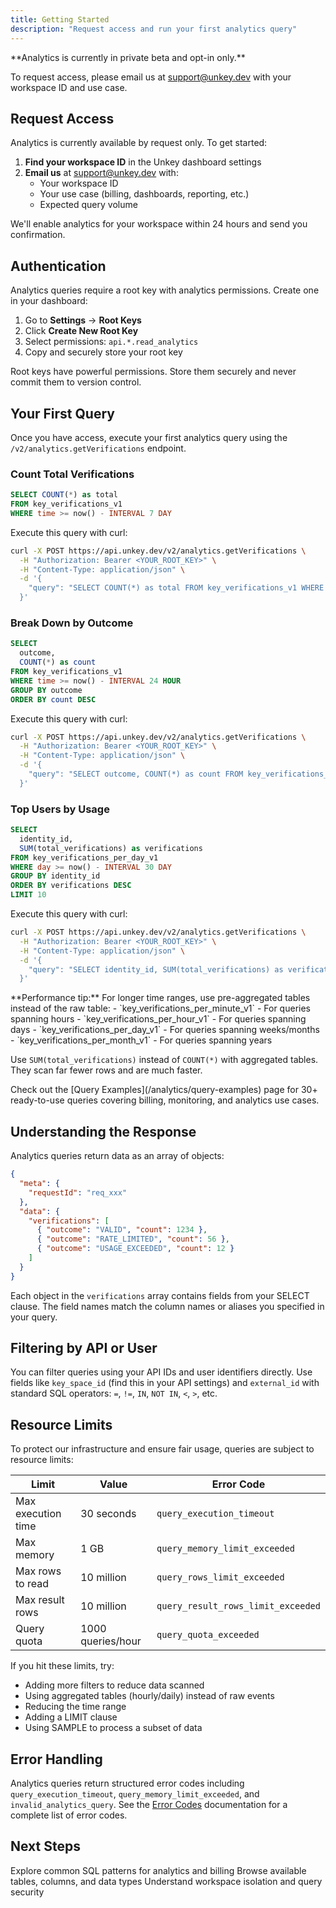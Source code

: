 ```yaml
---
title: Getting Started
description: "Request access and run your first analytics query"
---
```


<Warning>
  **Analytics is currently in private beta and opt-in only.**

To request access, please email us at [support@unkey.dev](mailto:support@unkey.dev) with your workspace ID and use case.

</Warning>

## Request Access

Analytics is currently available by request only. To get started:

1. **Find your workspace ID** in the Unkey dashboard settings
2. **Email us** at [support@unkey.dev](mailto:support@unkey.dev) with:
   - Your workspace ID
   - Your use case (billing, dashboards, reporting, etc.)
   - Expected query volume

We'll enable analytics for your workspace within 24 hours and send you confirmation.

## Authentication

Analytics queries require a root key with analytics permissions. Create one in your dashboard:

1. Go to **Settings** → **Root Keys**
2. Click **Create New Root Key**
3. Select permissions: `api.*.read_analytics`
4. Copy and securely store your root key

<Warning>
  Root keys have powerful permissions. Store them securely and never commit them
  to version control.
</Warning>

## Your First Query

Once you have access, execute your first analytics query using the `/v2/analytics.getVerifications` endpoint.

### Count Total Verifications

```sql
SELECT COUNT(*) as total
FROM key_verifications_v1
WHERE time >= now() - INTERVAL 7 DAY
```

Execute this query with curl:

```bash
curl -X POST https://api.unkey.dev/v2/analytics.getVerifications \
  -H "Authorization: Bearer <YOUR_ROOT_KEY>" \
  -H "Content-Type: application/json" \
  -d '{
    "query": "SELECT COUNT(*) as total FROM key_verifications_v1 WHERE time >= now() - INTERVAL 7 DAY"
  }'
```

### Break Down by Outcome

```sql
SELECT
  outcome,
  COUNT(*) as count
FROM key_verifications_v1
WHERE time >= now() - INTERVAL 24 HOUR
GROUP BY outcome
ORDER BY count DESC
```

Execute this query with curl:

```bash
curl -X POST https://api.unkey.dev/v2/analytics.getVerifications \
  -H "Authorization: Bearer <YOUR_ROOT_KEY>" \
  -H "Content-Type: application/json" \
  -d '{
    "query": "SELECT outcome, COUNT(*) as count FROM key_verifications_v1 WHERE time >= now() - INTERVAL 24 HOUR GROUP BY outcome ORDER BY count DESC"
  }'
```

### Top Users by Usage

```sql
SELECT
  identity_id,
  SUM(total_verifications) as verifications
FROM key_verifications_per_day_v1
WHERE day >= now() - INTERVAL 30 DAY
GROUP BY identity_id
ORDER BY verifications DESC
LIMIT 10
```

Execute this query with curl:

```bash
curl -X POST https://api.unkey.dev/v2/analytics.getVerifications \
  -H "Authorization: Bearer <YOUR_ROOT_KEY>" \
  -H "Content-Type: application/json" \
  -d '{
    "query": "SELECT identity_id, SUM(total_verifications) as verifications FROM key_verifications_per_day_v1 WHERE day >= now() - INTERVAL 30 DAY GROUP BY identity_id ORDER BY verifications DESC LIMIT 10"
  }'
```

<Tip>
  **Performance tip:** For longer time ranges, use pre-aggregated tables instead of the raw table:
  - `key_verifications_per_minute_v1` - For queries spanning hours
  - `key_verifications_per_hour_v1` - For queries spanning days
  - `key_verifications_per_day_v1` - For queries spanning weeks/months
  - `key_verifications_per_month_v1` - For queries spanning years

  Use `SUM(total_verifications)` instead of `COUNT(*)` with aggregated tables. They scan far fewer rows and are much faster.
</Tip>

<Tip>
  Check out the [Query Examples](/analytics/query-examples) page for 30+
  ready-to-use queries covering billing, monitoring, and analytics use cases.
</Tip>

## Understanding the Response

Analytics queries return data as an array of objects:

```json
{
  "meta": {
    "requestId": "req_xxx"
  },
  "data": {
    "verifications": [
      { "outcome": "VALID", "count": 1234 },
      { "outcome": "RATE_LIMITED", "count": 56 },
      { "outcome": "USAGE_EXCEEDED", "count": 12 }
    ]
  }
}
```

Each object in the `verifications` array contains fields from your SELECT clause. The field names match the column names or aliases you specified in your query.

## Filtering by API or User

You can filter queries using your API IDs and user identifiers directly. Use fields like `key_space_id` (find this in your API settings) and `external_id` with standard SQL operators: `=`, `!=`, `IN`, `NOT IN`, `<`, `>`, etc.

## Resource Limits

To protect our infrastructure and ensure fair usage, queries are subject to resource limits:

| Limit              | Value             | Error Code                         |
| ------------------ | ----------------- | ---------------------------------- |
| Max execution time | 30 seconds        | `query_execution_timeout`          |
| Max memory         | 1 GB              | `query_memory_limit_exceeded`      |
| Max rows to read   | 10 million        | `query_rows_limit_exceeded`        |
| Max result rows    | 10 million        | `query_result_rows_limit_exceeded` |
| Query quota        | 1000 queries/hour | `query_quota_exceeded`             |

If you hit these limits, try:

- Adding more filters to reduce data scanned
- Using aggregated tables (hourly/daily) instead of raw events
- Reducing the time range
- Adding a LIMIT clause
- Using SAMPLE to process a subset of data

## Error Handling

Analytics queries return structured error codes including `query_execution_timeout`, `query_memory_limit_exceeded`, and `invalid_analytics_query`. See the [Error Codes](/errors/overview) documentation for a complete list of error codes.

## Next Steps

<CardGroup cols={2}>
  <Card title="Query Examples" icon="code" href="/analytics/query-examples">
    Explore common SQL patterns for analytics and billing
  </Card>
  <Card
    title="Schema Reference"
    icon="table"
    href="/analytics/schema-reference"
  >
    Browse available tables, columns, and data types
  </Card>
  <Card title="Security" icon="shield" href="/analytics/security">
    Understand workspace isolation and query security
  </Card>
</CardGroup>
